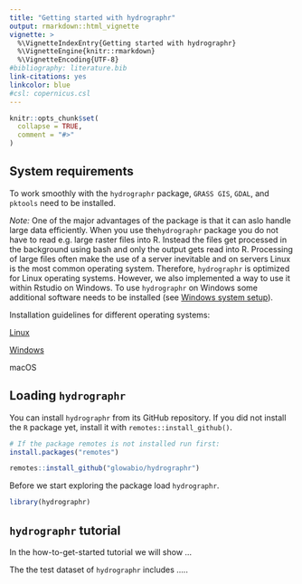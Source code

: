 ```yaml
---
title: "Getting started with hydrographr"
output: rmarkdown::html_vignette
vignette: >
  %\VignetteIndexEntry{Getting started with hydrographr}
  %\VignetteEngine{knitr::rmarkdown}
  %\VignetteEncoding{UTF-8}
#bibliography: literature.bib
link-citations: yes
linkcolor: blue
#csl: copernicus.csl
---
```


```r
knitr::opts_chunk$set(
  collapse = TRUE,
  comment = "#>"
)
```

## System requirements

To work smoothly with the `hydrographr` package, `GRASS GIS`, `GDAL`, and `pktools` need to be installed. 

*Note:* One of the major advantages of the package is that it can aslo handle large data efficiently. When you use the`hydrographr` package you do not have to read e.g. large raster files into R. Instead the files get processed in the background using bash and only the output gets read into R. Processing of large files often make the use of a server inevitable and on servers Linux is the most common operating system. Therefore, `hydrographr` is optimized for Linux operating systems. However, we also implemented a way to use it within Rstudio on Windows. To use `hydrographr` on Windows some additional software needs to be installed (see [Windows system setup](https://glowabio/hydrographr/articels/windows_system_setup.html)). 

Installation guidelines for different operating systems:

[Linux](https://glowabio/hydrographr/articels/linux_system_setup.html)

[Windows](https://glowabio/hydrographr/articels/windows_system_setup.html)

macOS

## Loading `hydrographr`

You can install `hydrographr` from its GitHub repository. If you did not install the `R` package yet, install it with `remotes::install_github()`.

```r
# If the package remotes is not installed run first:
install.packages("remotes")

remotes::install_github("glowabio/hydrographr")
```

Before we start exploring the package load `hydrographr`.

```r
library(hydrographr)
```


## `hydrographr` tutorial

In the how-to-get-started tutorial we will show ...

The the test dataset of `hydrographr` includes .....

